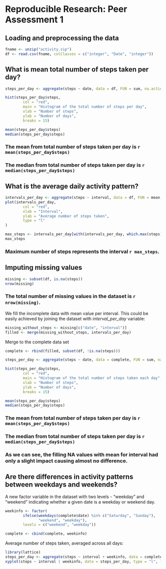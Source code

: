 # Reproducible Research: Peer Assessment 1


## Loading and preprocessing the data
```r
fname <- unzip("activity.zip")
df <- read.csv(fname, colClasses = c("integer", "Date", "integer"))
```

## What is mean total number of steps taken per day?
```r
steps_per_day <- aggregate(steps ~ date, data = df, FUN = sum, na.action = na.omit)

hist(steps_per_day$steps, 
        col = "red", 
        main = "Histogram of the total number of steps per day", 
        xlab = "Number of steps", 
        ylab = "Number of days", 
        breaks = 15)
```

```r
mean(steps_per_day$steps)
median(steps_per_day$steps)
```

### The mean from total number of steps taken per day is `r mean(steps_per_day$steps)`
### The median from total number of steps taken per day is `r median(steps_per_day$steps)`

## What is the average daily activity pattern?
```r
intervals_per_day <- aggregate(steps ~ interval, data = df, FUN = mean, na.action = na.omit)
plot(intervals_per_day,
        col = "red",
        xlab = "Interval",
        ylab = "Average number of steps taken",
        type = "l"
)
```

```r
max_steps <- intervals_per_day[with(intervals_per_day, which.max(steps)), "interval"]
max_steps
```

### Maximum number of steps represents the interval `r max_steps`.

## Imputing missing values
```r
missing <- subset(df, is.na(steps))
nrow(missing)
```

### The total number of missing values in the dataset is `r nrow(missing)`.

We fill the incomplete data with mean value per interval. This could be easily 
achieved by joining the dataset with *interval_per_day* variable:
```r
missing_without_steps <- missing[c("date", "interval")]
filled <- merge(missing_without_steps, intervals_per_day)
```

Merge to the complete data set
```r
complete <- rbind(filled, subset(df, !is.na(steps)))

steps_per_day <- aggregate(steps ~ date, data = complete, FUN = sum, na.action = na.omit)

hist(steps_per_day$steps, 
        col = "red", 
        main = "Histogram of the total number of steps taken each day", 
        xlab = "Number of steps", 
        ylab = "Number of days", 
        breaks = 15)
```

```r
mean(steps_per_day$steps)
median(steps_per_day$steps)
```

### The mean from total number of steps taken per day is `r mean(steps_per_day$steps)`
### The median from total number of steps taken per day is `r median(steps_per_day$steps)`
### As we can see, the filling NA values with mean for interval had only a slight impact causing almost no difference.

## Are there differences in activity patterns between weekdays and weekends?
A new factor variable in the dataset with two levels - "weekday" and "weekend" 
indicating whether a given date is a weekday or weekend day.

```r
weekinfo <- factor(
        ifelse(weekdays(complete$date) %in% c("Saturday", "Sunday"), 
               "weekend", "weekday"),
        levels = c("weekend", "weekday"))

complete <- cbind(complete, weekinfo)
```

Average number of steps taken, averaged across all days:
```r
library(lattice)
steps_per_day <- aggregate(steps ~ interval + weekinfo, data = complete, FUN = mean)
xyplot(steps ~ interval | weekinfo, data = steps_per_day, type = "l", layout = c(1, 2))
```
